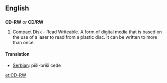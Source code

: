 ==English==

==={{Initialism}}===
'''CD-RW''' ''or'' '''CD/RW'''
# Compact Disk - Read Writeable.  A form of digital media that is based on the use of a laser to read from a plastic disc.  It can be written to more than once.

====Translation====
*[[Serbian]]: piši-briši cede

[[et:CD-RW]]